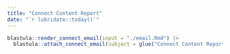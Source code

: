 ```yaml
---
title: "Connect Content Report"
date: "`r lubridate::today()`"
---
```


```r
blastula::render_connect_email(input = "./email.Rmd") |> 
  blastula::attach_connect_email(subject = glue("Connect Content Report - {today()}"))
```